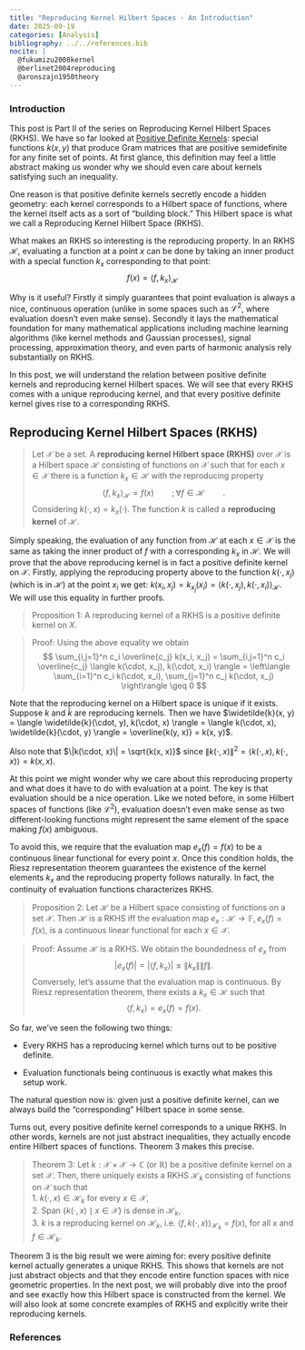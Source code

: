```yaml
---
title: "Reproducing Kernel Hilbert Spaces - An Introduction"
date: 2025-09-19
categories: [Analysis]
bibliography: ../../references.bib
nocite: |
  @fukumizu2008kernel
  @berlinet2004reproducing
  @aronszajn1950theory
---
```


### Introduction

This post is Part II of the series on Reproducing Kernel Hilbert Spaces (RKHS). We have so far looked at [Positive Definite Kernels](/posts/welcome): special functions $k(x,y)$ that produce Gram matrices that are positive semidefinite for any finite set of points. At first glance, this definition may feel a little abstract making us wonder why we should even care about kernels satisfying such an inequality.

One reason is that positive definite kernels secretly encode a hidden geometry: each kernel corresponds to a Hilbert space of functions, where the kernel itself acts as a sort of “building block.” This Hilbert space is what we call a Reproducing Kernel Hilbert Space (RKHS).

What makes an RKHS so interesting is the reproducing property. In an RKHS $\mathcal{H}$, evaluating a function at a point $x$ can be done by taking an inner product with a special function $k_x$ corresponding to that point: 
$$ f(x) = {\langle f, k_x \rangle}_{\mathcal{H}} $$

Why is it useful? Firstly it simply guarantees that point evaluation is always a nice, continuous operation (unlike in some spaces such as ${\mathcal{L}}^2$, where evaluation doesn’t even make sense). Secondly it lays the mathematical foundation for many mathematical applications including machine learning algorithms (like kernel methods and Gaussian processes), signal processing, approximation theory, and even parts of harmonic analysis rely substantially on RKHS.

In this post, we will understand the relation between positive definite kernels and reproducing kernel Hilbert spaces. We will see that every RKHS comes with a unique reproducing kernel, and that every positive definite kernel gives rise to a corresponding RKHS. 

## Reproducing Kernel Hilbert Spaces (RKHS)

> Let $\mathcal{X}$ be a set. A **reproducing kernel Hilbert space (RKHS)** over $\mathcal{X}$ is a Hilbert space $\mathcal{H}$ consisting of functions on $\mathcal{X}$ such that for each $x \in \mathcal{X}$ there is a function $k_x \in \mathcal{H}$ with the reproducing property
$$
\langle f, k_x \rangle_\mathcal{H} = f(x) \qquad ;\forall f \in \mathcal{H} \qquad .
$$
Considering $k(\cdot, x) = k_x(\cdot)$. The function $k$ is called a **reproducing kernel** of $\mathcal{H}$.

Simply speaking, the evaluation of any function from $\mathcal{H}$ at each $x \in \mathcal{X}$ is the same as taking the inner product of $f$ with a corresponding $k_x$ in $\mathcal{H}$. We will prove that the above reproducing kernel is in fact a positive definite kernel on $\mathcal{X}$. Firstly, applying the reproducing property above to the function $k(\cdot,x_j)$ (which is in $\mathcal{H}$) at the point $x_i$ we get: $k(x_i,x_j) = k_{x_j}(x_i) = {\langle k(\cdot,x_j), k(\cdot,x_i)\rangle}_{\mathcal{H}}$. We will use this equality in further proofs.

> Proposition 1: A reproducing kernel of a RKHS is a positive definite kernel on $X$.

> Proof: Using the above equality we obtain$$
\sum_{i,j=1}^n c_i \overline{c_j} k(x_i, x_j)
= \sum_{i,j=1}^n c_i \overline{c_j} \langle k(\cdot, x_j), k(\cdot, x_i) \rangle
= \left\langle \sum_{i=1}^n c_i k(\cdot, x_i), \sum_{j=1}^n c_j k(\cdot, x_j) \right\rangle
\geq 0
$$


Note that the reproducing kernel on a Hilbert space is unique if it exists. Suppose $k$ and $\tilde{k}$ are reproducing kernels. Then we have
$\widetilde{k}(x, y) = \langle \widetilde{k}(\cdot, y), k(\cdot, x) \rangle = \langle k(\cdot, x), \widetilde{k}(\cdot, y) \rangle = \overline{k(y, x)} = k(x, y)$.

Also note that $\|k(\cdot, x)\| = \sqrt{k(x, x)}$ since $\|k(\cdot, x)\|^2 = \langle k(\cdot, x), k(\cdot, x) \rangle = k(x, x)$.

At this point we might wonder why we care about this reproducing property and what does it have to do with evaluation at a point. The key is that evaluation should be a nice operation. Like we noted before, in some Hilbert spaces of functions (like ${\mathcal{L}}^2$), evaluation doesn’t even make sense as two different-looking functions might represent the same element of the space making $f(x)$ ambiguous.

To avoid this, we require that the evaluation map $e_x(f) = f(x)$ to be a continuous linear functional for every point $x$. Once this condition holds, the Riesz representation theorem guarantees the existence of the kernel elements $k_x$ and the reproducing property follows naturally. In fact, the continuity of evaluation functions characterizes RKHS.

> Proposition 2: Let $\mathcal{H}$ be a Hilbert space consisting of functions on a set $\mathcal{X}$. Then $\mathcal{H}$ is a RKHS iff the evaluation map $e_x : \mathcal{H} \rightarrow \mathbb{F}, e_x(f) = f(x)$, is a continuous linear functional for each $x \in \mathcal{X}$.

> Proof: Assume $\mathcal{H}$ is a RKHS. We obtain the boundedness of $e_x$ from
> $$|e_x(f)| = |\langle f, k_x \rangle| \leq \|k_x\| \|f\|.$$
> Conversely, let's assume that the evaluation map is continuous. By Riesz representation theorem, there exists a $k_x \in \mathcal{H}$ such that
> $$\langle f, k_x \rangle = e_x(f) = f(x).$$

So far, we’ve seen the following two things:

- Every RKHS has a reproducing kernel which turns out to be positive definite.

- Evaluation functionals being continuous is exactly what makes this setup work.

The natural question now is: given just a positive definite kernel, can we always build the "corresponding" Hilbert space in some sense.

Turns out, every positive definite kernel corresponds to a unique RKHS. In other words, kernels are not just abstract inequalities, they actually encode entire Hilbert spaces of functions. Theorem 3 makes this precise.

> Theorem 3: Let $k : \mathcal{X} \times \mathcal{X} \to \mathbb{C}$ (or $\mathbb{R}$) be a positive definite kernel on a set $\mathcal{X}$. Then, there uniquely exists a RKHS $\mathcal{H}_k$ consisting of functions on $\mathcal{X}$ such that  
  > 1. $k(\cdot, x) \in \mathcal{H}_k$ for every $x \in \mathcal{X}$,  
  > 2. Span $\{k(\cdot, x) \mid x \in \mathcal{X}\}$ is dense in $\mathcal{H}_k$,  
  > 3. $k$ is a reproducing kernel on $\mathcal{H}_k$, i.e. $\langle f, k(\cdot, x) \rangle_{\mathcal{H}_k} = f(x),$ for all x \in \mathcal{X} and $f \in \mathcal{H}_k.$

Theorem 3 is the big result we were aiming for: every positive definite kernel actually generates a unique RKHS. This shows that kernels are not just abstract objects and that they encode entire function spaces with nice geometric properties. In the next post, we will probably dive into the proof and see exactly how this Hilbert space is constructed from the kernel. We will also look at some concrete examples of RKHS and explicitly write their reproducing kernels.

### References

